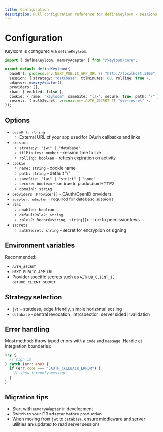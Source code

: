 ```yaml
---
title: Configuration
description: Full configuration reference for defineKeyloom - sessions, cookies, providers, adapters, and RBAC.
---
```


# Configuration

Keyloom is configured via `defineKeyloom`.

```ts title="keyloom.config.ts"
import { defineKeyloom, memoryAdapter } from "@keyloom/core";

export default defineKeyloom({
  baseUrl: process.env.NEXT_PUBLIC_APP_URL ?? "http://localhost:3000",
  session: { strategy: "database", ttlMinutes: 60, rolling: true },
  adapter: memoryAdapter(),
  providers: [],
  rbac: { enabled: false },
  cookie: { name: "keyloom", sameSite: "lax", secure: true, path: "/" },
  secrets: { authSecret: process.env.AUTH_SECRET ?? "dev-secret" },
});
```

## Options

- `baseUrl: string`
  - External URL of your app used for OAuth callbacks and links
- `session`
  - `strategy: "jwt" | "database"`
  - `ttlMinutes: number` - session time to live
  - `rolling: boolean` - refresh expiration on activity
- `cookie`
  - `name: string` - cookie name
  - `path: string` - default "/"
  - `sameSite: "lax" | "strict" | "none"`
  - `secure: boolean` - set true in production HTTPS
  - `domain?: string`
- `providers: Provider[]` - OAuth/OpenID providers
- `adapter: Adapter` - required for database sessions
- `rbac`
  - `enabled: boolean`
  - `defaultRole?: string`
  - `roles?: Record<string, string[]>` - role to permission keys
- `secrets`
  - `authSecret: string` - secret for encryption or signing

## Environment variables

Recommended:

- `AUTH_SECRET`
- `NEXT_PUBLIC_APP_URL`
- Provider specific secrets such as `GITHUB_CLIENT_ID`, `GITHUB_CLIENT_SECRET`

## Strategy selection

- `jwt` - stateless, edge friendly, simple horizontal scaling
- `database` - central revocation, introspection, server sided invalidation

## Error handling

Most methods throw typed errors with a `code` and `message`. Handle at integration boundaries:

```ts
try {
  // sign in
} catch (err: any) {
  if (err.code === "OAUTH_CALLBACK_ERROR") {
    // show friendly message
  }
}
```

## Migration tips

- Start with `memoryAdapter` in development
- Switch to your DB adapter before production
- When moving from `jwt` to `database`, ensure middleware and server utilities are updated to read server sessions

